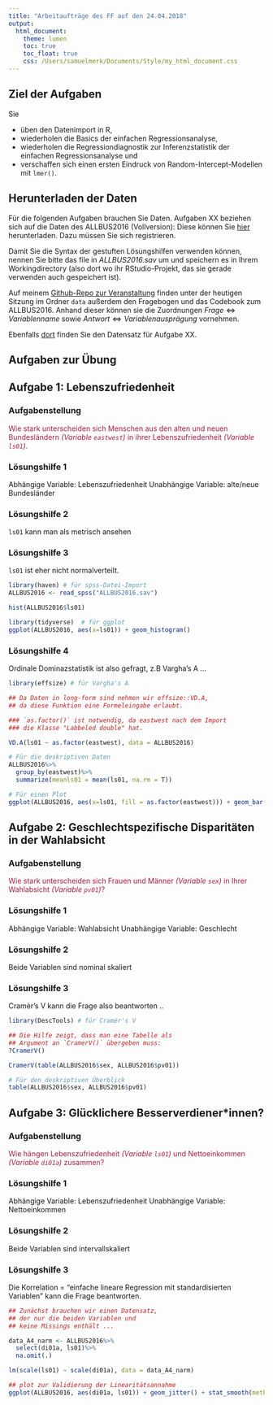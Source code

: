 ```yaml
---
title: "Arbeitaufträge des FF auf den 24.04.2018"
output: 
  html_document: 
    theme: lumen
    toc: true
    toc_float: true
    css: /Users/samuelmerk/Documents/Style/my_html_document.css
---
```


## Ziel der Aufgaben
Sie

* üben den Datenimport in R,
* wiederholen die Basics der einfachen Regressionsanalyse,
* wiederholen die Regressiondiagnostik zur Inferenzstatistik der einfachen Regressionsanalyse und
* verschaffen sich einen ersten Eindruck von Random-Intercept-Modellen mit `lmer()`.




## Herunterladen der Daten
Für die folgenden Aufgaben brauchen Sie Daten. 
Aufgaben XX beziehen sich auf die Daten des ALLBUS2016 (Vollversion): Diese können Sie [hier](https://www.gesis.org/allbus/download/download-querschnitte/) herunterladen. Dazu müssen Sie sich registrieren.

Damit Sie die Syntax der gestuften Lösungshilfen verwenden können, nennen Sie bitte das file in _ALLBUS2016.sav_ um und speichern es in Ihrem Workingdirectory (also dort wo ihr RStudio-Projekt, das sie gerade verwenden auch gespeichert ist).

Auf meinem [Github-Repo zur Veranstaltung](https://github.com/sammerk/FF) finden unter der heutigen Sitzung im Ordner `data` außerdem den Fragebogen und das Codebook zum ALLBUS2016. Anhand dieser können sie die Zuordnungen $Frage \Longleftrightarrow Variablenname$ sowie $Antwort \Longleftrightarrow Variablenausprägung$ vornehmen.

Ebenfalls [dort](https://github.com/sammerk/FF) finden Sie den Datensatz für Aufgabe XX.

## Aufgaben zur Übung

## Aufgabe 1: Lebenszufriedenheit {.tabset}

### Aufgabenstellung
<font color="#a51e41">Wie stark unterscheiden sich Menschen aus den alten und neuen Bundesländern _(Variable `eastwest`)_ in ihrer Lebenszufriedenheit _(Variable `ls01`)_.</font>

### Lösungshilfe 1
Abhängige Variable: Lebenszufriedenheit
Unabhängige Variable: alte/neue Bundesländer

### Lösungshilfe 2
`ls01` kann man als metrisch ansehen

### Lösungshilfe 3
`ls01` ist eher nicht normalverteilt.
```r
library(haven) # für spss-Datei-Import
ALLBUS2016 <- read_spss("ALLBUS2016.sav")

hist(ALLBUS2016$ls01) 

library(tidyverse)  # für ggplot
ggplot(ALLBUS2016, aes(x=ls01)) + geom_histogram()
```

### Lösungshilfe 4
Ordinale Dominazstatistik ist also gefragt, z.B Vargha's A ...
```r
library(effsize) # für Vargha's A

## Da Daten in long-form sind nehmen wir effsize::VD.A,
## da diese Funktion eine Formeleingabe erlaubt.

### `as.factor()` ist notwendig, da eastwest nach dem Import
### die Klasse "Labbeled double" hat.

VD.A(ls01 ~ as.factor(eastwest), data = ALLBUS2016)

# Für die deskriptiven Daten
ALLBUS2016%>%
  group_by(eastwest)%>%
  summarize(meanls01 = mean(ls01, na.rm = T))

# Für einen Plot
ggplot(ALLBUS2016, aes(x=ls01, fill = as.factor(eastwest))) + geom_bar(position="dodge")
```



## Aufgabe 2: Geschlechtspezifische Disparitäten in der Wahlabsicht {.tabset}

### Aufgabenstellung
<font color="#a51e41">Wie stark unterscheiden sich Frauen und Männer _(Variable `sex`)_ in Ihrer Wahlabsicht _(Variable `pv01`)_?</font>

### Lösungshilfe 1
Abhängige Variable: Wahlabsicht
Unabhängige Variable: Geschlecht

### Lösungshilfe 2
Beide Variablen sind nominal skaliert

### Lösungshilfe 3
Cramèr's V kann die Frage also beantworten ..
```r
library(DescTools) # für Cramèr's V

## Die Hilfe zeigt, dass man eine Tabelle als 
## Argument an `CramerV()` übergeben muss:
?CramerV()

CramerV(table(ALLBUS2016$sex, ALLBUS2016$pv01))

# Für den deskriptiven Überblick
table(ALLBUS2016$sex, ALLBUS2016$pv01)
```


## Aufgabe 3: Glücklichere Besserverdiener\*innen? {.tabset}

### Aufgabenstellung
<font color="#a51e41">Wie hängen Lebenszufriedenheit _(Variable `ls01`)_ und Nettoeinkommen _(Variable `di01a`)_ zusammen?</font>

### Lösungshilfe 1
Abhängige Variable: Lebenszufriedenheit
Unabhängige Variable: Nettoeinkommen

### Lösungshilfe 2
Beide Variablen sind intervallskaliert

### Lösungshilfe 3
Die Korrelation = "einfache lineare Regression mit standardisierten Variablen" kann die Frage beantworten.
```r
## Zunächst brauchen wir einen Datensatz,
## der nur die beiden Variablen und
## keine Missings enthält ...

data_A4_narm <- ALLBUS2016%>%
  select(di01a, ls01)%>%
  na.omit(.)

lm(scale(ls01) ~ scale(di01a), data = data_A4_narm) 

## plot zur Validierung der Linearitätsannahme
ggplot(ALLBUS2016, aes(di01a, ls01)) + geom_jitter() + stat_smooth(method = "lm", se = F) + geom_smooth(color = "red", se = F)

```



